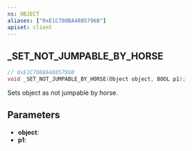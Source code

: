 ```yaml
---
ns: OBJECT
aliases: ["0xE1C708BA4885796B"]
apiset: client
---
```

## _SET_NOT_JUMPABLE_BY_HORSE

```c
// 0xE1C708BA4885796B
void _SET_NOT_JUMPABLE_BY_HORSE(Object object, BOOL p1);
```

Sets object as not jumpable by horse.

## Parameters
* **object**:
* **p1**: